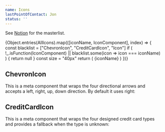 ```yaml
---
name: Icons
lastPointOfContact: Jon
status: ''
---
```



See [Notion](https://www.notion.so/artsy/Icons-c49c292a40e243baacd7842a4de983d4)
for the masterlist.

<Flex flexWrap="wrap">
  {Object.entries(AllIcons).map(([iconName, IconComponent], index) => {
    const blacklist = ["ChevronIcon", "CreditCardIcon", "Icon"]
    if (
      !_.isFunction(IconComponent) ||
      blacklist.some(icon => icon === iconName)
    ) {
      return null
    }
    const size = "40px"
    return (
      <Box pr={4} pb={2} mb={4} key={index} width="20%">
        <IconComponent width={size} height={size} />
        <Separator my={1} />
        <Sans size="3" weight="medium">
          {iconName}
        </Sans>
      </Box>
    )
  })}
</Flex>

## ChevronIcon

This is a meta component that wraps the four directional arrows and accepts a
left, right, up, down direction. By default it uses right:

<BorderBox>
  <ChevronIcon direction="up" height="40px" width="40px" />
  <ChevronIcon direction="down" height="40px" width="40px" />
  <ChevronIcon direction="left" height="40px" width="40px" />
  <ChevronIcon direction="right" height="40px" width="40px" />
</BorderBox>

<Spacer mb={3} />

## CreditCardIcon

This is a meta component that wraps the four designed credit card types and
provides a fallback when the type is unknown:

<BorderBox>
  <Flex justifyContent="space-evenly" width="100%">
    <CreditCardIcon type="American Express" height="40px" width="40px" />
    <CreditCardIcon type="Discover" height="40px" width="40px" />
    <CreditCardIcon type="MasterCard" height="40px" width="40px" />
    <CreditCardIcon type="Unknown" height="40px" width="40px" />
    <CreditCardIcon type="Visa" height="40px" width="40px" />
  </Flex>
</BorderBox>
